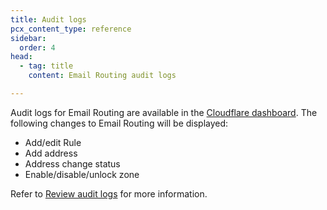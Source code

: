 ```yaml
---
title: Audit logs
pcx_content_type: reference
sidebar:
  order: 4
head:
  - tag: title
    content: Email Routing audit logs

---
```


Audit logs for Email Routing are available in the [Cloudflare dashboard](https://dash.cloudflare.com/?account=audit-log). The following changes to Email Routing will be displayed:

* Add/edit Rule
* Add address
* Address change status
* Enable/disable/unlock zone

Refer to [Review audit logs](/fundamentals/setup/account/account-security/review-audit-logs/) for more information.
